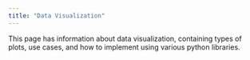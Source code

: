 ```yaml
---
title: "Data Visualization"
---
```


This page has information about data visualization, containing types of plots, use cases, and how to implement using various python libraries.